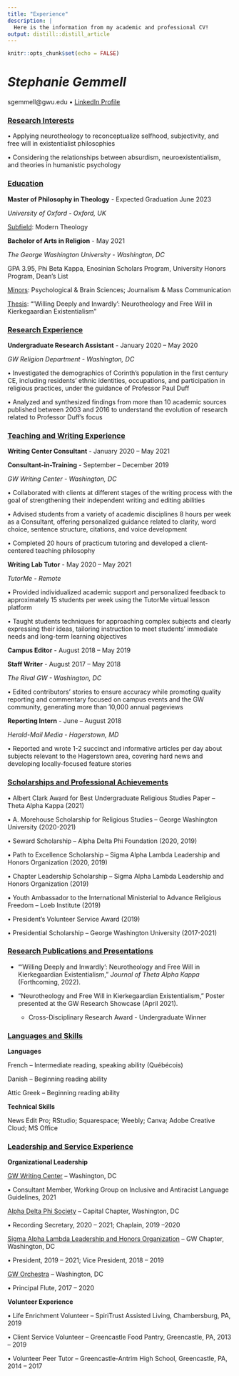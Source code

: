 ```yaml
---
title: "Experience"
description: |
  Here is the information from my academic and professional CV!
output: distill::distill_article
---
```


```r
knitr::opts_chunk$set(echo = FALSE)
```

# ***Stephanie Gemmell***

sgemmell\@gwu.edu • [LinkedIn Profile](https://www.linkedin.com/in/stephgemmell/)

### [**Research Interests**]{.ul}

• Applying neurotheology to reconceptualize selfhood, subjectivity, and free will in existentialist philosophies

• Considering the relationships between absurdism, neuroexistentialism, and theories in humanistic psychology\

### [**Education**]{.ul}

**Master of Philosophy in Theology** - Expected Graduation June 2023

*University of Oxford - Oxford, UK*

[Subfield]{.ul}: Modern Theology

**Bachelor of Arts in Religion** - May 2021

*The George Washington University - Washington, DC*

GPA 3.95, Phi Beta Kappa, Enosinian Scholars Program, University Honors Program, Dean's List

[Minors]{.ul}: Psychological & Brain Sciences; Journalism & Mass Communication

[Thesis]{.ul}: "'Willing Deeply and Inwardly': Neurotheology and Free Will in Kierkegaardian Existentialism"

### [**Research Experience**]{.ul}

**Undergraduate Research Assistant** - January 2020 -- May 2020

*GW Religion Department - Washington, DC*

• Investigated the demographics of Corinth's population in the first century CE, including residents' ethnic identities, occupations, and participation in religious practices, under the guidance of Professor Paul Duff

• Analyzed and synthesized findings from more than 10 academic sources published between 2003 and 2016 to understand the evolution of research related to Professor Duff's focus

### [**Teaching and Writing Experience**]{.ul}

**Writing Center Consultant** - January 2020 -- May 2021

**Consultant-in-Training** - September -- December 2019

*GW Writing Center - Washington, DC*

• Collaborated with clients at different stages of the writing process with the goal of strengthening their independent writing and editing abilities

• Advised students from a variety of academic disciplines 8 hours per week as a Consultant, offering personalized guidance related to clarity, word choice, sentence structure, citations, and voice development

• Completed 20 hours of practicum tutoring and developed a client-centered teaching philosophy

**Writing Lab Tutor** - May 2020 -- May 2021

*TutorMe - Remote*

• Provided individualized academic support and personalized feedback to approximately 15 students per week using the TutorMe virtual lesson platform

• Taught students techniques for approaching complex subjects and clearly expressing their ideas, tailoring instruction to meet students' immediate needs and long-term learning objectives

**Campus Editor** - August 2018 -- May 2019

**Staff Writer** - August 2017 -- May 2018

*The Rival GW - Washington, DC*

• Edited contributors' stories to ensure accuracy while promoting quality reporting and commentary focused on campus events and the GW community, generating more than 10,000 annual pageviews

**Reporting Intern** - June -- August 2018

*Herald-Mail Media - Hagerstown, MD*

• Reported and wrote 1-2 succinct and informative articles per day about subjects relevant to the Hagerstown area, covering hard news and developing locally-focused feature stories

### [**Scholarships and Professional Achievements**]{.ul}

• Albert Clark Award for Best Undergraduate Religious Studies Paper -- Theta Alpha Kappa (2021)

• A. Morehouse Scholarship for Religious Studies -- George Washington University (2020-2021)

• Seward Scholarship -- Alpha Delta Phi Foundation (2020, 2019)

• Path to Excellence Scholarship -- Sigma Alpha Lambda Leadership and Honors Organization (2020, 2019)

• Chapter Leadership Scholarship -- Sigma Alpha Lambda Leadership and Honors Organization (2019)

• Youth Ambassador to the International Ministerial to Advance Religious Freedom -- Loeb Institute (2019)

• President's Volunteer Service Award (2019)

• Presidential Scholarship -- George Washington University (2017-2021)\

### [**Research Publications and Presentations**]{.ul}

-   "'Willing Deeply and Inwardly': Neurotheology and Free Will in Kierkegaardian Existentialism," *Journal of Theta Alpha Kappa* (Forthcoming, 2022).

-   "Neurotheology and Free Will in Kierkegaardian Existentialism," Poster presented at the GW Research Showcase (April 2021).

    -   Cross-Disciplinary Research Award - Undergraduate Winner

### [**Languages and Skills**]{.ul}

**Languages**

French -- Intermediate reading, speaking ability (Québécois)

Danish -- Beginning reading ability

Attic Greek -- Beginning reading ability

**Technical Skills**

News Edit Pro; RStudio; Squarespace; Weebly; Canva; Adobe Creative Cloud; MS Office

### [**Leadership and Service Experience**]{.ul}

**Organizational Leadership**

[GW Writing Center]{.ul} -- Washington, DC

• Consultant Member, Working Group on Inclusive and Antiracist Language Guidelines, 2021

[Alpha Delta Phi Society]{.ul} -- Capital Chapter, Washington, DC

• Recording Secretary, 2020 -- 2021; Chaplain, 2019 --2020

[Sigma Alpha Lambda Leadership and Honors Organization]{.ul} -- GW Chapter, Washington, DC

• President, 2019 -- 2021; Vice President, 2018 -- 2019

[GW Orchestra]{.ul} -- Washington, DC

• Principal Flute, 2017 -- 2020

**Volunteer Experience**

• Life Enrichment Volunteer -- SpiriTrust Assisted Living, Chambersburg, PA, 2019

• Client Service Volunteer -- Greencastle Food Pantry, Greencastle, PA, 2013 -- 2019

• Volunteer Peer Tutor -- Greencastle-Antrim High School, Greencastle, PA, 2014 -- 2017
